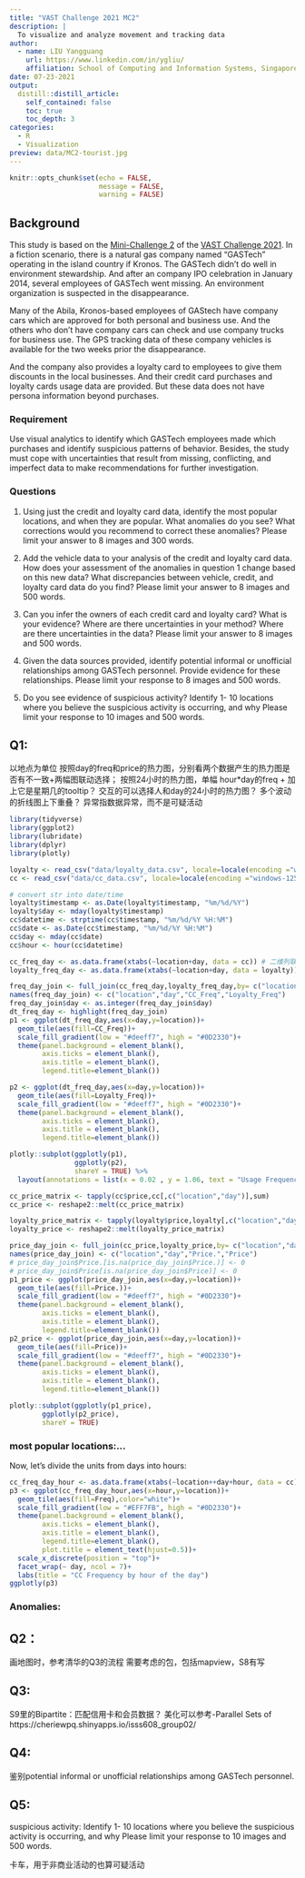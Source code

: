 ```yaml
---
title: "VAST Challenge 2021 MC2"
description: |
  To visualize and analyze movement and tracking data
author:
  - name: LIU Yangguang
    url: https://www.linkedin.com/in/ygliu/
    affiliation: School of Computing and Information Systems, Singapore Management
date: 07-23-2021
output:
  distill::distill_article:
    self_contained: false
    toc: true
    toc_depth: 3
categories:
  - R
  - Visualization
preview: data/MC2-tourist.jpg
---
```




```r
knitr::opts_chunk$set(echo = FALSE,
                      message = FALSE,
                      warning = FALSE)
```


## Background

This study is based on the [Mini-Challenge 2](https://vast-challenge.github.io/2021/MC2.html) of the [VAST Challenge 2021](https://vast-challenge.github.io/2021/). In a fiction scenario, there is a natural gas company named "GASTech" operating in the island country if Kronos. The GASTech didn't do well in environment stewardship. And after an company IPO celebration in January 2014, several employees of GASTech went missing. An environment organization is suspected in the disappearance.

Many of the Abila, Kronos-based employees of GAStech have company cars which are approved for both personal and business use. And the others who don't have company cars can check and use company trucks for business use. The GPS tracking data of these company vehicles is available for the two weeks prior the disappearance.

And the company also provides a loyalty card to employees to give them discounts in the local businesses. And their credit card purchases and loyalty cards usage data are provided. But these data does not have persona information beyond purchases.

### Requirement

Use visual analytics to identify which GASTech employees made which purchases and identify suspicious patterns of behavior. Besides, the study must cope with uncertainties that result from missing, conflicting, and imperfect data to make recommendations for further investigation.

### Questions

1. Using just the credit and loyalty card data, identify the most popular locations, and when they are popular. What anomalies do you see? What corrections would you recommend to correct these anomalies? Please limit your answer to 8 images and 300 words.

2. Add the vehicle data to your analysis of the credit and loyalty card data. How does your assessment of the anomalies in question 1 change based on this new data? What discrepancies between vehicle, credit, and loyalty card data do you find? Please limit your answer to 8 images and 500 words.

3. Can you infer the owners of each credit card and loyalty card? What is your evidence? Where are there uncertainties in your method? Where are there uncertainties in the data? Please limit your answer to 8 images and 500 words.

4. Given the data sources provided, identify potential informal or unofficial relationships among GASTech personnel. Provide evidence for these relationships. Please limit your response to 8 images and 500 words.

5. Do you see evidence of suspicious activity? Identify 1- 10 locations where you believe the suspicious activity is occurring, and why Please limit your response to 10 images and 500 words.

## Q1:
以地点为单位
按照day的freq和price的热力图，分别看两个数据产生的热力图是否有不一致+两幅图联动选择；
按照24小时的热力图，单幅
hour*day的freq + 加上它是星期几的tooltip？
交互的可以选择人和day的24小时的热力图？
多个波动的折线图上下重叠？
异常指数据异常，而不是可疑活动

```r
library(tidyverse)
library(ggplot2)
library(lubridate)
library(dplyr)
library(plotly)
```


```r
loyalty <- read_csv("data/loyalty_data.csv", locale=locale(encoding ="windows-1252"))
cc <- read_csv("data/cc_data.csv", locale=locale(encoding ="windows-1252"))
```

```r
# convert str into date/time
loyalty$timestamp <- as.Date(loyalty$timestamp, "%m/%d/%Y")
loyalty$day <- mday(loyalty$timestamp)
cc$datetime <- strptime(cc$timestamp, "%m/%d/%Y %H:%M")
cc$date <- as.Date(cc$timestamp, "%m/%d/%Y %H:%M")
cc$day <- mday(cc$date)
cc$hour <- hour(cc$datetime)
```



```r
cc_freq_day <- as.data.frame(xtabs(~location+day, data = cc)) # 二维列联表
loyalty_freq_day <- as.data.frame(xtabs(~location+day, data = loyalty)) # 二维列联表

freq_day_join <- full_join(cc_freq_day,loyalty_freq_day,by= c("location","day"))
names(freq_day_join) <- c("location","day","CC_Freq","Loyalty_Freq")
freq_day_join$day <- as.integer(freq_day_join$day)
dt_freq_day <- highlight(freq_day_join)
p1 <- ggplot(dt_freq_day,aes(x=day,y=location))+
  geom_tile(aes(fill=CC_Freq))+
  scale_fill_gradient(low = "#deeff7", high = "#0D2330")+
  theme(panel.background = element_blank(),
        axis.ticks = element_blank(),
        axis.title = element_blank(),
        legend.title=element_blank())

p2 <- ggplot(dt_freq_day,aes(x=day,y=location))+
  geom_tile(aes(fill=Loyalty_Freq))+
  scale_fill_gradient(low = "#deeff7", high = "#0D2330")+
  theme(panel.background = element_blank(),
        axis.ticks = element_blank(),
        axis.title = element_blank(),
        legend.title=element_blank())

plotly::subplot(ggplotly(p1),
                ggplotly(p2),
                shareY = TRUE) %>% 
  layout(annotations = list(x = 0.02 , y = 1.06, text = "Usage Frequency of Credit (left) and Loyalty (right) Card", showarrow = F, xref='paper', yref='paper'))
```

```r
cc_price_matrix <- tapply(cc$price,cc[,c("location","day")],sum)
cc_price <- reshape2::melt(cc_price_matrix)

loyalty_price_matrix <- tapply(loyalty$price,loyalty[,c("location","day")],sum)
loyalty_price <- reshape2::melt(loyalty_price_matrix)

price_day_join <- full_join(cc_price,loyalty_price,by= c("location","day"))
names(price_day_join) <- c("location","day","Price.","Price")
# price_day_join$Price.[is.na(price_day_join$Price.)] <- 0
# price_day_join$Price[is.na(price_day_join$Price)] <- 0
p1_price <- ggplot(price_day_join,aes(x=day,y=location))+
  geom_tile(aes(fill=Price.))+
  scale_fill_gradient(low = "#deeff7", high = "#0D2330")+
  theme(panel.background = element_blank(),
        axis.ticks = element_blank(),
        axis.title = element_blank(),
        legend.title=element_blank())
p2_price <- ggplot(price_day_join,aes(x=day,y=location))+
  geom_tile(aes(fill=Price))+
  scale_fill_gradient(low = "#deeff7", high = "#0D2330")+
  theme(panel.background = element_blank(),
        axis.ticks = element_blank(),
        axis.title = element_blank(),
        legend.title=element_blank())

plotly::subplot(ggplotly(p1_price),
        ggplotly(p2_price),
        shareY = TRUE)

```

### most popular locations:...

Now, let's divide the units from days into hours:

```r
cc_freq_day_hour <- as.data.frame(xtabs(~location++day+hour, data = cc))
p3 <- ggplot(cc_freq_day_hour,aes(x=hour,y=location))+
  geom_tile(aes(fill=Freq),color="white")+
  scale_fill_gradient(low = "#EFF7FB", high = "#0D2330")+
  theme(panel.background = element_blank(),
        axis.ticks = element_blank(),
        axis.title = element_blank(),
        legend.title=element_blank(),
        plot.title = element_text(hjust=0.5))+
  scale_x_discrete(position = "top")+
  facet_wrap(~ day, ncol = 7)+
  labs(title = "CC Frequency by hour of the day") 
ggplotly(p3)
```



### Anomalies:


## Q2：
画地图时，参考清华的Q3的流程
需要考虑的包，包括mapview，S8有写


## Q3:
S9里的Bipartite：匹配信用卡和会员数据？
美化可以参考-Parallel Sets of https://cheriewpq.shinyapps.io/isss608_group02/

## Q4:
鉴别potential informal or unofficial relationships among GASTech personnel.

## Q5:
suspicious activity: Identify 1- 10 locations where you believe the suspicious activity is occurring, and why Please limit your response to 10 images and 500 words.

卡车，用于非商业活动的也算可疑活动



